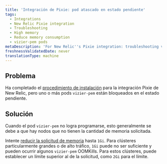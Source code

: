```yaml
---
title: 'Integración de Pixie: pod atascado en estado pendiente'
tags:
  - Integrations
  - New Relic Pixie integration
  - Troubleshooting
  - High memory
  - Reduce memory consumption
  - vizier-pem pods
metaDescription: 'For New Relic''s Pixie integration: troubleshooting vizier-pem pods stuck in pending state.'
freshnessValidatedDate: never
translationType: machine
---
```


## Problema

Ha completado el [procedimiento de instalación](/docs/kubernetes-pixie/auto-telemetry-pixie/install-auto-telemetry-pixie) para la integración Pixie de New Relic, pero uno o más pods `vizier-pem` están bloqueados en el estado pendiente.

## Solución

Cuando el pod `vizier-pem` no logra programarse, esto generalmente se debe a que hay nodos que no tienen la cantidad de memoria solicitada.

Intente [reducir la solicitud de memoria](/docs/kubernetes-pixie/auto-telemetry-pixie/advanced-configuration/manage-pixie-memory#set-memory-request) hasta `1Gi`. Para clústeres particularmente grandes o de alto tráfico, `1Gi` puede no ser suficiente y pueden ocurrir algunos `vizier-pem` OOMKills. Para estos clústeres, puede establecer un límite superior al de la solicitud, como `2Gi` para el límite.